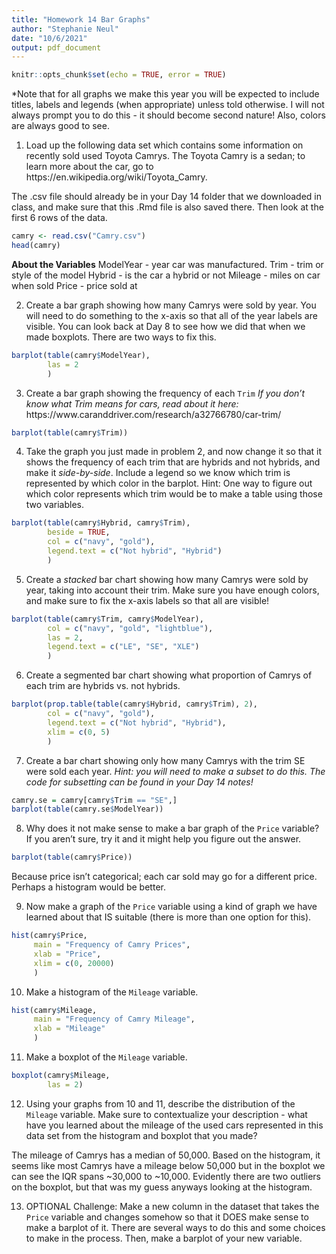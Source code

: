 ```yaml
---
title: "Homework 14 Bar Graphs"
author: "Stephanie Neul"
date: "10/6/2021"
output: pdf_document
---
```


```r
knitr::opts_chunk$set(echo = TRUE, error = TRUE)
```

*Note that for all graphs we make this year you will be expected to include titles, labels and legends (when appropriate) unless told otherwise. I will not always prompt you to do this - it should become second nature! Also, colors are always good to see.

1. Load up the following data set which contains some information on recently sold used Toyota Camrys. The Toyota Camry is a sedan; to learn more about the car, go to https://en.wikipedia.org/wiki/Toyota_Camry. 

The .csv file should already be in your Day 14 folder that we downloaded in class, and make sure that this .Rmd file is also saved there. Then look at the first 6 rows of the data.

```r
camry <- read.csv("Camry.csv")
head(camry)
```


**About the Variables**
ModelYear - year car was manufactured. 
Trim - trim or style of the model
Hybrid - is the car a hybrid or not
Mileage - miles on car when sold
Price - price sold at

2. Create a bar graph showing how many Camrys were sold by year. You will need to do something to the x-axis so that all of the year labels are visible. You can look back at Day 8 to see how we did that when we made boxplots. There are two ways to fix this.

```r
barplot(table(camry$ModelYear),
        las = 2
        )
```

3. Create a bar graph showing the frequency of each `Trim` 
*If you don't know what Trim means for cars, read about it here:* https://www.caranddriver.com/research/a32766780/car-trim/

```r
barplot(table(camry$Trim))
```

4. Take the graph you just made in problem 2, and now change it so that it shows the frequency of each trim that are hybrids and not hybrids, and make it *side-by-side*. Include a legend so we know which trim is represented by which color in the barplot.
Hint: One way to figure out which color represents which trim would be to make a table using those two variables.
```r
barplot(table(camry$Hybrid, camry$Trim),
        beside = TRUE,
        col = c("navy", "gold"),
        legend.text = c("Not hybrid", "Hybrid")
        )
```

5. Create a *stacked* bar chart showing how many Camrys were sold by year, taking into account their trim. Make sure you have enough colors, and make sure to fix the x-axis labels so that all are visible!

```r
barplot(table(camry$Trim, camry$ModelYear),
        col = c("navy", "gold", "lightblue"),
        las = 2,
        legend.text = c("LE", "SE", "XLE")
        )
```

6. Create a segmented bar chart showing what proportion of Camrys of each trim are hybrids vs. not hybrids.

```r
barplot(prop.table(table(camry$Hybrid, camry$Trim), 2),
        col = c("navy", "gold"),
        legend.text = c("Not hybrid", "Hybrid"),
        xlim = c(0, 5)
        )
```

7. Create a bar chart showing only how many Camrys with the trim SE were sold each year. *Hint: you will need to make a subset to do this. The code for subsetting can be found in your Day 14 notes!*

```r
camry.se = camry[camry$Trim == "SE",]
barplot(table(camry.se$ModelYear))
```

8. Why does it not make sense to make a bar graph of the `Price` variable? If you aren't sure, try it and it might help you figure out the answer.

```r
barplot(table(camry$Price))
```

Because price isn't categorical; each car sold may go for a different price. Perhaps a histogram would be better.

9. Now make a graph of the `Price` variable using a kind of graph we have learned about that IS suitable (there is more than one option for this).
```r
hist(camry$Price,
     main = "Frequency of Camry Prices",
     xlab = "Price",
     xlim = c(0, 20000)
     )
```

10. Make a histogram of the `Mileage` variable.

```r
hist(camry$Mileage,
     main = "Frequency of Camry Mileage",
     xlab = "Mileage"
     )
```

11. Make a boxplot of the `Mileage` variable.

```r
boxplot(camry$Mileage,
        las = 2)
```

12. Using your graphs from 10 and 11, describe the distribution of the `Mileage` variable. Make sure to contextualize your description - what have you learned about the mileage of the used cars represented in this data set from the histogram and boxplot that you made? 

The mileage of Camrys has a median of 50,000. Based on the histogram, it seems like most Camrys have a mileage below 50,000 but in the boxplot we can see the IQR spans ~30,000 to ~10,000. Evidently there are two outliers on the boxplot, but that was my guess anyways looking at the histogram.

13. OPTIONAL Challenge: Make a new column in the dataset that takes the `Price` variable and changes somehow so that it DOES make sense to make a barplot of it. There are several ways to do this and some choices to make in the process. Then, make a barplot of your new variable. 











